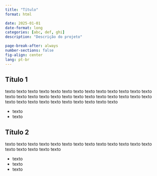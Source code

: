 ```yaml
---
title: "Título"
format: html

date: 2025-01-01
date-format: long
categories: [abc, def, ghi]
description: "Descrição do projeto"

page-break-after: always
number-sections: false
fig-align: center
lang: pt-br
---
```


## Título 1

texto texto texto texto texto texto texto texto texto texto texto texto texto texto texto texto texto texto texto texto texto texto texto texto texto texto texto texto texto texto texto texto texto texto texto texto

- texto
- texto


## Título 2

texto texto texto texto texto texto texto texto texto texto texto texto texto texto texto texto texto texto

* texto
* texto
* texto 